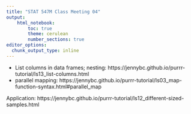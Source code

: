 ```yaml
---
title: "STAT 547M Class Meeting 04"
output:
    html_notebook:
        toc: true
        theme: cerulean
        number_sections: true
editor_options: 
  chunk_output_type: inline
---
```


- List columns in data frames; nesting: https://jennybc.github.io/purrr-tutorial/ls13_list-columns.html
- parallel mapping: https://jennybc.github.io/purrr-tutorial/ls03_map-function-syntax.html#parallel_map

Application: https://jennybc.github.io/purrr-tutorial/ls12_different-sized-samples.html


